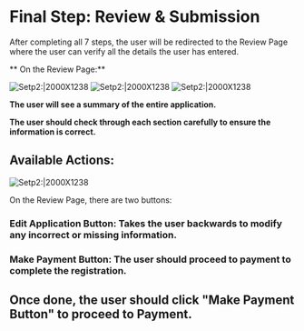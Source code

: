 # Final Step: Review & Submission

After completing all 7 steps, the user will be redirected to the Review Page where the user can verify all the details the user has entered.

** On the Review Page:**

![Setp2:|2000X1238](/priv-limited38.png)
![Setp2:|2000X1238](/priv-limited39.png)
![Setp2:|2000X1238](/priv-limited40.png) 

**The user will see a summary of the entire application.**

**The user should check through each section carefully to ensure the information is correct.**

## Available Actions:

![Setp2:|2000X1238](/priv-limited41.png) 

On the Review Page, there are two buttons:
###  Edit Application Button: Takes the user backwards to modify any incorrect or missing information.

###  Make Payment Button:  The user should proceed to payment to complete the registration.

##  Once done, the user should click "Make Payment Button" to proceed to Payment.

